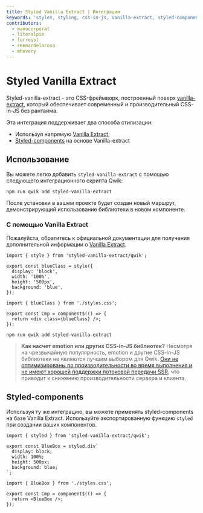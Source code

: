 ```yaml
---
title: Styled Vanilla Extract | Интеграции
keywords: 'styles, styling, css-in-js, vanilla-extract, styled-components'
contributors:
  - manucorporat
  - literalpie
  - forresst
  - reemardelarosa
  - mhevery
---
```


# Styled Vanilla Extract

Styled-vanilla-extract - это CSS-фреймворк, построенный поверх [vanilla-extract](https://vanilla-extract.style/), который обеспечивает современный и производительный CSS-in-JS без рантайма.

Эта интеграция поддерживает два способа стилизации:

- Используя напрямую [Vanilla Extract](https://vanilla-extract.style/);
- [Styled-components](https://styled-components.com/) на основе Vanilla-extract

## Использование

Вы можете легко добавить `styled-vanilla-extract` с помощью следующего интеграционного скрипта Qwik:

```shell
npm run qwik add styled-vanilla-extract
```

После установки в вашем проекте будет создан новый маршрут, демонстрирующий использование библиотеки в новом компоненте.

### С помощью Vanilla Extract

Пожалуйста, обратитесь к официальной документации для получения дополнительной информации о [Vanilla Extract](https://vanilla-extract.style/documentation/getting-started).

```tsx title="styles.css.ts"
import { style } from 'styled-vanilla-extract/qwik';

export const blueClass = style({
  display: 'block',
  width: '100%',
  height: '500px',
  background: 'blue',
});
```

```tsx title="component.tsx"
import { blueClass } from './styles.css';

export const Cmp = component$(() => {
  return <div class={blueClass} />;
});
```

```shell
npm run qwik add styled-vanilla-extract
```

> **Как насчет emotion или других CSS-in-JS библиотек?** Несмотря на чрезвычайную популярность, emotion и другие CSS-in-JS библиотеки не являются лучшим выбором для Qwik. [Они не оптимизированы по производительности во время выполнения и не имеют хорошей поддержки потоковой передачи SSR](https://dev.to/srmagura/why-were-breaking-up-wiht-css-in-js-4g9b), что приводит к снижению производительности сервера и клиента.

## Styled-components

Используя ту же интеграцию, вы можете применять styled-components на базе Vanilla Extract. Используйте экспортированную функцию `styled` при создании ваших компонентов.

```tsx title="styles.css.ts"
import { styled } from 'styled-vanilla-extract/qwik';

export const BlueBox = styled.div`
  display: block;
  width: 100%;
  height: 500px;
  background: blue;
`;
```

```tsx title="component.tsx"
import { BlueBox } from './styles.css';

export const Cmp = component$(() => {
  return <BlueBox />;
});
```
